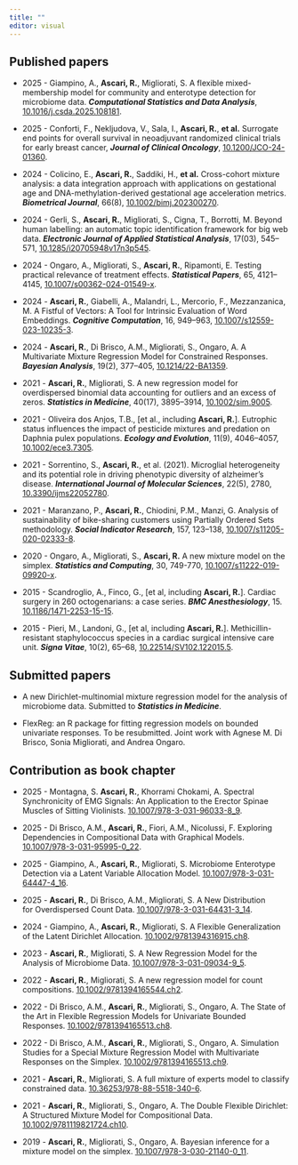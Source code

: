 ---
title: ""
editor: visual
---

## Published papers

-   2025 - Giampino, A., **Ascari, R.**, Migliorati, S. A flexible mixed-membership model for community and enterotype detection for microbiome data. [***Computational Statistics and Data Analysis***]{.text-primary}, [10.1016/j.csda.2025.108181](https://doi.org/10.1016/j.csda.2025.108181).

-   2025 - Conforti, F., Nekljudova, V., Sala, I., **Ascari, R.**, **et al.** Surrogate end points for overall survival in neoadjuvant randomized clinical trials for early breast cancer, [***Journal of Clinical Oncology***]{.text-primary}, [10.1200/JCO-24-01360](https://doi.org/10.1200/JCO-24-01360).

-   2024 - Colicino, E., **Ascari, R.**, Saddiki, H., **et al.** Cross-cohort mixture analysis: a data integration approach with applications on gestational age and DNA-methylation-derived gestational age acceleration metrics. [***Biometrical Journal***]{.text-primary}, 66(8), [10.1002/bimj.202300270](https://dx.doi.org/10.1002/bimj.202300270).

-   2024 - Gerli, S., **Ascari, R.**, Migliorati, S., Cigna, T., Borrotti, M. Beyond human labelling: an automatic topic identification framework for big web data. [***Electronic Journal of Applied Statistical Analysis***]{.text-primary}, 17(03), 545--571, [10.1285/i20705948v17n3p545](https://dx.doi.org/10.1285/i20705948v17n3p545).

-   2024 - Ongaro, A., Migliorati, S., **Ascari, R.**, Ripamonti, E. Testing practical relevance of treatment effects. [***Statistical Papers***]{.text-primary}, 65, 4121--4145, [10.1007/s00362-024-01549-x](https://dx.doi.org/10.1007/s00362-024-01549-x).

-   2024 - **Ascari, R.**, Giabelli, A., Malandri, L., Mercorio, F., Mezzanzanica, M. A Fistful of Vectors: A Tool for Intrinsic Evaluation of Word Embeddings. [***Cognitive Computation***]{.text-primary}, 16, 949--963, [10.1007/s12559-023-10235-3](https://dx.doi.org/10.1007/s12559-023-10235-3).

-   2024 - **Ascari, R.**, Di Brisco, A.M., Migliorati, S., Ongaro, A. A Multivariate Mixture Regression Model for Constrained Responses. [***Bayesian Analysis***]{.text-primary}, 19(2), 377--405, [10.1214/22-BA1359](https://dx.doi.org/10.1214/22-BA1359).

-   2021 - **Ascari, R.**, Migliorati, S. A new regression model for overdispersed binomial data accounting for outliers and an excess of zeros. [***Statistics in Medicine***]{.text-primary}, 40(17), 3895--3914, [10.1002/sim.9005](https://doi.org/10.1002/sim.9005).

-   2021 - Oliveira dos Anjos, T.B., \[et al., including **Ascari, R.**\]. Eutrophic status influences the impact of pesticide mixtures and predation on Daphnia pulex populations. [***Ecology and Evolution***]{.text-primary}, 11(9), 4046--4057, [10.1002/ece3.7305](https://doi.org/10.1002/ece3.7305).

-   2021 - Sorrentino, S., **Ascari, R.**, et al. (2021). Microglial heterogeneity and its potential role in driving phenotypic diversity of alzheimer’s disease. [***International Journal of Molecular Sciences***]{.text-primary}, 22(5), 2780, [10.3390/ijms22052780](https://doi.org/10.3390/ijms22052780).

-   2021 - Maranzano, P., **Ascari, R.**, Chiodini, P.M., Manzi, G. Analysis of sustainability of bike-sharing customers using Partially Ordered Sets methodology. [***Social Indicator Research***]{.text-primary}, 157, 123--138, [10.1007/s11205-020-02333-8](https://doi.org/10.1007/s11205-020-02333-8).

-   2020 - Ongaro, A., Migliorati, S., **Ascari, R.** A new mixture model on the simplex. [***Statistics and Computing***]{.text-primary}, 30, 749-770, [10.1007/s11222-019-09920-x](https://doi.org/10.1007/s11222-019-09920-x).

-   2015 - Scandroglio, A., Finco, G., \[et al, including **Ascari, R.**\]. Cardiac surgery in 260 octogenarians: a case series. [***BMC Anesthesiology***]{.text-primary}, 15. [10.1186/1471-2253-15-15](https://doi.org/10.1186/1471-2253-15-15).

-   2015 - Pieri, M., Landoni, G., \[et al, including **Ascari, R.**\]. Methicillin-resistant staphylococcus species in a cardiac surgical intensive care unit. [***Signa Vitae***]{.text-primary}, 10(2), 65--68, [10.22514/SV102.122015.5](https://doi.org/10.22514/SV102.122015.5).

## Submitted papers

-   A new Dirichlet-multinomial mixture regression model for the analysis of microbiome data. Submitted to [***Statistics in Medicine***]{.text-primary}.

-   FlexReg: an R package for fitting regression models on bounded univariate responses. To be resubmitted. Joint work with Agnese M. Di Brisco, Sonia Migliorati, and Andrea Ongaro.

## Contribution as book chapter

-  2025 - Montagna, S. **Ascari, R.**, Khorrami Chokami, A. Spectral Synchronicity of EMG Signals: An Application to the Erector Spinae Muscles of Sitting Violinists. [10.1007/978-3-031-96033-8_9](https://doi.org/10.1007/978-3-031-96033-8_9).

-  2025 - Di Brisco, A.M., **Ascari, R.**, Fiori, A.M., Nicolussi, F. Exploring Dependencies in Compositional Data with Graphical Models. [10.1007/978-3-031-95995-0_22](https://doi.org/10.1007/978-3-031-95995-0_22).

- 2025 - Giampino, A., **Ascari, R.**, Migliorati, S. Microbiome Enterotype Detection via a Latent Variable Allocation Model. [10.1007/978-3-031-64447-4_16](https://doi.org/10.1007/978-3-031-64447-4_16).

-  2025 - **Ascari, R.**, Di Brisco, A.M., Migliorati, S. A New Distribution for Overdispersed Count Data. [10.1007/978-3-031-64431-3_14](https://doi.org/10.1007/978-3-031-64431-3_14).

-  2024 - Giampino, A., **Ascari, R.**, Migliorati, S. A Flexible Generalization of the Latent Dirichlet Allocation. [10.1002/9781394316915.ch8](https://doi.org/10.1002/9781394316915.ch8).

-  2023 - **Ascari, R.**, Migliorati, S. A New Regression Model for the Analysis of Microbiome Data. [10.1007/978-3-031-09034-9_5](https://doi.org/10.1007/978-3-031-09034-9_5).

-  2022 -  **Ascari, R.**, Migliorati, S. A new regression model for count compositions. [10.1002/9781394165544.ch2](https://doi.org/10.1002/9781394165544.ch2).

- 2022 - Di Brisco, A.M., **Ascari, R.**, Migliorati, S., Ongaro, A. The State of the Art in Flexible Regression Models for Univariate Bounded Responses. [10.1002/9781394165513.ch8](https://doi.org/10.1002/9781394165513.ch8).

-   2022 - Di Brisco, A.M., **Ascari, R.**, Migliorati, S., Ongaro, A. Simulation Studies for a Special Mixture Regression Model with Multivariate Responses on the Simplex. [10.1002/9781394165513.ch9](https://doi.org/10.1002/9781394165513.ch9).

-   2021 - **Ascari, R.**, Migliorati, S. A full mixture of experts model to classify constrained data. [10.36253/978-88-5518-340-6](https://doi.org/10.36253/978-88-5518-340-6).

-   2021 - **Ascari, R.**, Migliorati, S., Ongaro, A. The Double Flexible Dirichlet: A Structured Mixture Model for Compositional Data. [10.1002/9781119821724.ch10](https://doi.org/10.1002/9781119821724.ch10).

-   2019 - **Ascari, R.**, Migliorati, S., Ongaro, A. Bayesian inference for a mixture model on the simplex. [10.1007/978-3-030-21140-0_11](https://doi.org/10.1007/978-3-030-21140-0_11).